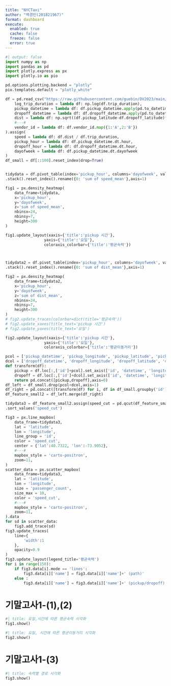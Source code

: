 ```yaml
---
title: "NYCTaxi"
author: "백경민(201821967)"
format: dashboard
execute: 
  enabled: true
  cache: false
  freeze: false
  error: true
---
```


```python
#| output: false
import numpy as np
import pandas as pd
import plotly.express as px
import plotly.io as pio

pd.options.plotting.backend = "plotly"
pio.templates.default = "plotly_white"

df = pd.read_csv("https://raw.githubusercontent.com/guebin/DV2023/main/posts/NYCTaxi.csv").assign(
    log_trip_duration = lambda df: np.log(df.trip_duration),
    pickup_datetime = lambda df: df.pickup_datetime.apply(pd.to_datetime),
    dropoff_datetime = lambda df: df.dropoff_datetime.apply(pd.to_datetime),
    dist = lambda df: np.sqrt((df.pickup_latitude-df.dropoff_latitude)**2 + (df.pickup_longitude-df.dropoff_longitude)**2),
    #---#
    vendor_id = lambda df: df.vendor_id.map({1:'A',2:'B'})
).assign(
    speed = lambda df: df.dist / df.trip_duration,
    pickup_hour = lambda df: df.pickup_datetime.dt.hour,
    dropoff_hour = lambda df: df.dropoff_datetime.dt.hour,
    dayofweek = lambda df: df.pickup_datetime.dt.dayofweek
)
df_small = df[::100].reset_index(drop=True)


tidydata = df.pivot_table(index='pickup_hour', columns='dayofweek', values='speed', aggfunc = 'mean')\
.stack().reset_index().rename({0: 'sum of speed_mean'},axis=1)

fig1 = px.density_heatmap(
    data_frame=tidydata,
    x='pickup_hour',
    y='dayofweek',
    z='sum of speed_mean',
    nbinsx=24,
    nbinsy=7,
    height=300
)

fig1.update_layout(xaxis={'title':'pickup 시간'},
                 yaxis={'title':'요일'},
                 coloraxis_colorbar={'title':'평균속력'})



tidydata2 = df.pivot_table(index='pickup_hour', columns='dayofweek', values='dist', aggfunc = 'mean')\
.stack().reset_index().rename({0: 'sum of dist_mean'},axis=1)

fig2 = px.density_heatmap(
    data_frame=tidydata2,
    x='pickup_hour',
    y='dayofweek',
    z='sum of dist_mean',
    nbinsx=24,
    nbinsy=7,
    height=300
)
# fig2.update_traces(colorbar=dict(title='평균속력'))
# fig2.update_xaxes(title_text='pickup 시간')
# fig2.update_yaxes(title_text='요일')

fig2.update_layout(xaxis={'title':'pickup 시간'},
                 yaxis={'title':'요일'},
                 coloraxis_colorbar={'title':'평균이동거리'})

pcol = ['pickup_datetime', 'pickup_longitude', 'pickup_latitude', 'pickup_hour']
dcol = ['dropoff_datetime', 'dropoff_longitude', 'dropoff_latitude', 'dropoff_hour']
def transform(df):
    pickup = df.loc[:,['id']+pcol].set_axis(['id', 'datetime', 'longitude', 'latitude', 'hour'],axis=1).assign(type = 'pickup')
    dropoff = df.loc[:,['id']+dcol].set_axis(['id', 'datetime', 'longitude', 'latitude', 'hour'],axis=1).assign(type = 'dropoff')
    return pd.concat([pickup,dropoff],axis=0)
df_left = df_small.drop(pcol+dcol,axis=1)
df_right = pd.concat([transform(df) for i, df in df_small.groupby('id')]).reset_index(drop=True)
df_feature_small2 = df_left.merge(df_right)

tidydata3 = df_feature_small2.assign(speed_cut = pd.qcut(df_feature_small2['speed'], 4,labels=['매우느림','조금느림','조금빠름','매우빠름']))\
.sort_values('speed_cut')

fig3 = px.line_mapbox(
    data_frame=tidydata3,
    lat = 'latitude',
    lon = 'longitude',
    line_group = 'id',
    color = 'speed_cut',
    center = {'lat':40.7322, 'lon':-73.9052},
    #---#
    mapbox_style = 'carto-positron',
    zoom=11,   
)
scatter_data = px.scatter_mapbox(
    data_frame=tidydata3,
    lat = 'latitude',
    lon = 'longitude',
    size = 'passenger_count',
    size_max = 10,
    color = 'speed_cut',
    #---#
    mapbox_style = 'carto-positron',
    zoom=11,  
).data 
for sd in scatter_data: 
    fig3.add_trace(sd)
fig3.update_traces(
    line={
        'width':1
    },
    opacity=0.9
)
fig3.update_layout(legend_title='평균속력')
for i in range(150):
    if fig3.data[i].mode == 'lines':
        fig3.data[i]['name'] = fig3.data[i]['name']+' (path)'
    else :
        fig3.data[i]['name'] = fig3.data[i]['name']+' (pickup/dropoff)'
```

# 기말고사1-(1),(2)


```python
#| title: 요일,시간에 따른 평균속력 시각화        
fig1.show()
```


```python
#| title: 요일, 시간에 따른 평균이동거리 시각화  
fig2.show()
```



# 기말고사1-(3)


```python
#| title: 속력별 경로 시각화
fig3.show()
```




















